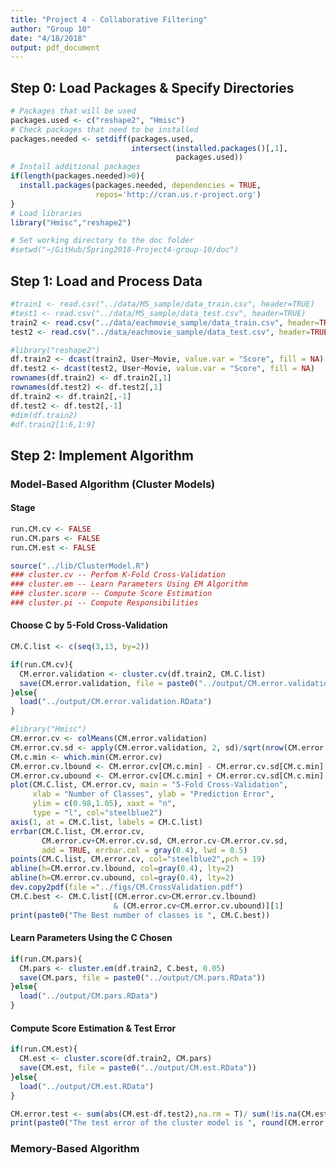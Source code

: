 ```yaml
---
title: "Project 4 - Collaborative Filtering"
author: "Group 10"
date: "4/18/2018"
output: pdf_document
---
```


## Step 0: Load Packages & Specify Directories
```r
# Packages that will be used
packages.used <- c("reshape2", "Hmisc")
# Check packages that need to be installed
packages.needed <- setdiff(packages.used, 
                           intersect(installed.packages()[,1], 
                                     packages.used))
# Install additional packages
if(length(packages.needed)>0){
  install.packages(packages.needed, dependencies = TRUE,
                   repos='http://cran.us.r-project.org')
}
# Load libraries  
library("Hmisc","reshape2")

# Set working directory to the doc folder 
#setwd("~/GitHub/Spring2018-Project4-group-10/doc")
```

## Step 1: Load and Process Data
```r
#train1 <- read.csv("../data/MS_sample/data_train.csv", header=TRUE)
#test1 <- read.csv("../data/MS_sample/data_test.csv", header=TRUE)
train2 <- read.csv("../data/eachmovie_sample/data_train.csv", header=TRUE)
test2 <- read.csv("../data/eachmovie_sample/data_test.csv", header=TRUE)

#library("reshape2")
df.train2 <- dcast(train2, User~Movie, value.var = "Score", fill = NA)
df.test2 <- dcast(test2, User~Movie, value.var = "Score", fill = NA)
rownames(df.train2) <- df.train2[,1]
rownames(df.test2) <- df.test2[,1]
df.train2 <- df.train2[,-1]
df.test2 <- df.test2[,-1]
#dim(df.train2) 
#df.train2[1:6,1:9]
```
## Step 2: Implement Algorithm
### Model-Based Algorithm (Cluster Models)
#### Stage  
```r
run.CM.cv <- FALSE
run.CM.pars <- FALSE
run.CM.est <- FALSE

source("../lib/ClusterModel.R")
### cluster.cv -- Perfom K-Fold Cross-Validation
### cluster.em -- Learn Parameters Using EM Algorithm
### cluster.score -- Compute Score Estimation 
### cluster.pi -- Compute Responsibilities  
```

#### Choose C by 5-Fold Cross-Validation  
```r
CM.C.list <- c(seq(3,13, by=2))

if(run.CM.cv){
  CM.error.validation <- cluster.cv(df.train2, CM.C.list)
  save(CM.error.validation, file = paste0("../output/CM.error.validation.RData"))
}else{
  load("../output/CM.error.validation.RData")
}

#library("Hmisc")
CM.error.cv <- colMeans(CM.error.validation)
CM.error.cv.sd <- apply(CM.error.validation, 2, sd)/sqrt(nrow(CM.error.validation))
CM.c.min <- which.min(CM.error.cv)
CM.error.cv.lbound <- CM.error.cv[CM.c.min] - CM.error.cv.sd[CM.c.min]
CM.error.cv.ubound <- CM.error.cv[CM.c.min] + CM.error.cv.sd[CM.c.min]
plot(CM.C.list, CM.error.cv, main = "5-Fold Cross-Validation",
     xlab = "Number of Classes", ylab = "Prediction Error", 
     ylim = c(0.98,1.05), xaxt = "n", 
     type = "l", col="steelblue2")
axis(1, at = CM.C.list, labels = CM.C.list)
errbar(CM.C.list, CM.error.cv, 
       CM.error.cv+CM.error.cv.sd, CM.error.cv-CM.error.cv.sd, 
       add = TRUE, errbar.col = gray(0.4), lwd = 0.5)
points(CM.C.list, CM.error.cv, col="steelblue2",pch = 19)
abline(h=CM.error.cv.lbound, col=gray(0.4), lty=2)
abline(h=CM.error.cv.ubound, col=gray(0.4), lty=2)
dev.copy2pdf(file ="../figs/CM.CrossValidation.pdf")
CM.C.best <- CM.C.list[(CM.error.cv>CM.error.cv.lbound) 
                       & (CM.error.cv<CM.error.cv.ubound)][1]
print(paste0("The Best number of classes is ", CM.C.best))  
```
#### Learn Parameters Using the C Chosen 
```r
if(run.CM.pars){
  CM.pars <- cluster.em(df.train2, C.best, 0.05)
  save(CM.pars, file = paste0("../output/CM.pars.RData"))
}else{
  load("../output/CM.pars.RData")
}
```

####  Compute Score Estimation & Test Error  
```r
if(run.CM.est){
  CM.est <- cluster.score(df.train2, CM.pars)
  save(CM.est, file = paste0("../output/CM.est.RData"))
}else{
  load("../output/CM.est.RData")
}

CM.error.test <- sum(abs(CM.est-df.test2),na.rm = T)/ sum(!is.na(CM.est-df.test2))
print(paste0("The test error of the cluster model is ", round(CM.error.test,4),"."))
```
### Memory-Based Algorithm  
